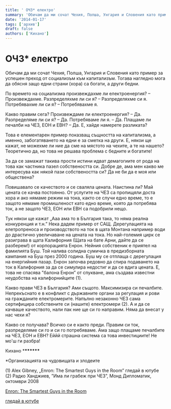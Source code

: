 ```yaml
---
title: ' ОЧЗ* електро'
summary: 'Обичам да ми сочат Чехия, Полша, Унгария и Словения като пример за успешен преход от социализъм към капитализъм. Тогава нагледно мога да обясня защо е...'
date: '2014-01-17'
tags: ['архив']
draft: false
authors: ['Кихано']
---
```


# ОЧЗ\* електро

Обичам да ми сочат Чехия, Полша, Унгария и Словения като пример за успешен преход от социализъм към капитализъм. Тогава нагледно мога да обясня защо едни страни (хора) са богати, а други бедни.

По времето на социализма произвеждахме ли електроенергия? – Произвеждахме. Разпределяхме ли си я? – Разпределяхме си я. Потребявахме ли си я? – Потребявахме я.

Какво правим сега? Произвеждаме ли електроенергия? – Да. Разпределяме ли си я? – Да. Потребяваме ли я. – Да. Плащаме ли печалби на ЧЕЗ, ЕОН и ЕВН? – Да. Е, хайде намерете разликата?

Това е елементарен пример показващ същността на капитализма, а именно, забогатяването на едни е за сметка на други. Е, някои ще кажат, не можехме ли ние да сме на мястото на чехите, а те на нашето? Теоретично да, но това не решава проблема с бедните и богатите!

За да се замажат такива прости истини идват демагогиите от рода на това как частника пазел собствеността си. Добре де, ама мен какво ме интересува как някой пази собствеността си? Да не би да е моя или обществена?

Повишавало се качеството и се сваляла цената. Наистина ли? Май цената се качва постоянно. От услугите на ЧЕЗ са пропищяли доста хора и ако нямаме режим на тока, както се случи едно време, то е защото нямаме промишленост като едно време, която да потребява ток, а не защото ЧЕЗ, ЕОН или ЕВН са подобрили нещо.

Тук някои ще кажат „Ааа ама то в България така, то няма реална конкуренция и т.н.” Нека дадем пример от САЩ. Дерегулацията на елетропреноса и производството на ток в щата Монтана например води до драстично увеличаване на цената на тока. Но най-големия цирк се разиграва в щата Калифорния (Щата на бате Арни, дайте да се разберем!) от корпорацията Енрон. Нейния собственик е приятел на фамилията Буш. Той налива солидна сумичка в предизборната кампания на Буш през 2000 година. Буш му се отплаща с дерегулация на енергийния пазар. Енрон започва редовно да спира подаването на ток в Калифорния за да се симулира недостиг и да се вдига цената. Е, това не спасява "балона Енрон” от спукване, ама създава известни неудобства на калифорнийците (1).

Какво прави ЧЕЗ в България? Ами същото. Максимизира си печалбите. Непрекъснато е в конфликт с държавните органи за регулация и рови на гражданите електромерите. Напълно незаконно ЧЕЗ сама сертифицира собствените си (нашите) електромери (2). А и да се качваше качеството, нали пак ние ще си го направим. Няма да внесат у нас чехи я?

Какво се получава? Всичко си е както преди. Правим си ток, разпределяме си го и си го потребяваме. Ама защо плащаме печалбите на ЧЕЗ, ЕОН и ЕВН? Еййй страшна система са това инвестициите! Не мо'ш ги разбра!

Кихано \***\*\*\*\*\*\***

\*Организацията на чудовищата и злодеите

(1) Alex Gibney, „Enron: The Smartest Guys in the Room” гледай в ютубе
(2) Радко Ханджиев, ”Има ли грабеж при ЧЕЗ”, Монд Дипломатик, октомври 2008

[Enron: The Smartest Guys in the Room](http://en.wikipedia.org/wiki/The_Smartest_Guys_in_the_Room)

[гледай в ютубе](http://www.youtube.com/watch?v=TzzMEMxThog&feature=PlayList&p=04BAE9B96F17CE61&index=0&playnext=1)
